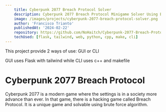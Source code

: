 ```yaml
---
    title: Cyberpunk 2077 Breach Protocol Solver
    description: Cyberpunk 2077 Breach Protocol Minigame Solver Using Brute Force Algorithm in Cpp.
    image: /images/projects/cyberpunk-2077-breach-protocol-solver.png
    author: 'Francisco Trianto'
    publishedAt: '2024-02-22'
    repository: https://github.com/NoHaitch/Cyberpunk-2077-Breach-Protocol-Solver
    techUsed: [flask, tailwind, web, python, cpp, make, cli]
---
```


This project provide 2 ways of use: GUI or CLI

GUI uses Flask with tailwind while CLI uses c++ and makefile

# Cyberpunk 2077 Breach Protocol

Cyberpunk 2077 is a modern game where the settings is in a society more advance than ever.
In that game, there is a hacking game called Breach Protocol. It is a unique game and solvable using brute force algorithm.